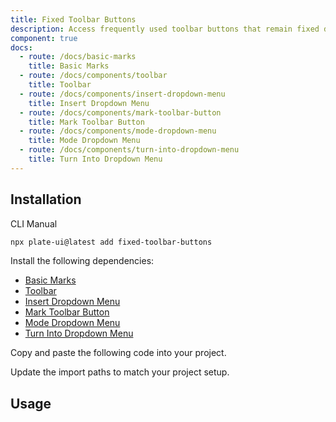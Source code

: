 ```yaml
---
title: Fixed Toolbar Buttons
description: Access frequently used toolbar buttons that remain fixed during scrolling.
component: true
docs:
  - route: /docs/basic-marks
    title: Basic Marks
  - route: /docs/components/toolbar
    title: Toolbar
  - route: /docs/components/insert-dropdown-menu
    title: Insert Dropdown Menu
  - route: /docs/components/mark-toolbar-button
    title: Mark Toolbar Button
  - route: /docs/components/mode-dropdown-menu
    title: Mode Dropdown Menu
  - route: /docs/components/turn-into-dropdown-menu
    title: Turn Into Dropdown Menu
---
```


<ComponentPreview name="playground-demo" id="basicnodes" />

## Installation

<Tabs defaultValue="cli">

<TabsList>
<TabsTrigger value="cli">CLI</TabsTrigger>
<TabsTrigger value="manual">Manual</TabsTrigger>
</TabsList>
<TabsContent value="cli">

```bash
npx plate-ui@latest add fixed-toolbar-buttons
```

</TabsContent>

<TabsContent value="manual">

<Steps>

<Step>

Install the following dependencies:

- [Basic Marks](/docs/basic-marks)
- [Toolbar](/docs/components/toolbar)
- [Insert Dropdown Menu](/docs/components/insert-dropdown-menu)
- [Mark Toolbar Button](/docs/components/mark-toolbar-button)
- [Mode Dropdown Menu](/docs/components/mode-dropdown-menu)
- [Turn Into Dropdown Menu](/docs/components/turn-into-dropdown-menu)

</Step>

<Step>

Copy and paste the following code into your project.

</Step>

<ComponentSource name="fixed-toolbar-buttons" />

<Step>

Update the import paths to match your project setup.

</Step>

</Steps>

</TabsContent>

</Tabs>

## Usage

<ComponentSource name="playground-demo" />
